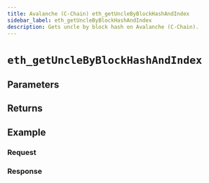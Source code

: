 ```yaml
---
title: Avalanche (C-Chain) eth_getUncleByBlockHashAndIndex
sidebar_label: eth_getUncleByBlockHashAndIndex
description: Gets uncle by block hash on Avalanche (C-Chain).
---
```




# `eth_getUncleByBlockHashAndIndex`

<Description />

## Parameters


<Params />

## Returns


<Returns />

## Example


<Example />

### Request


<Request />

### Response


<Response />
